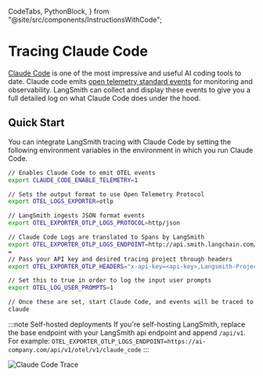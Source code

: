   CodeTabs,
  PythonBlock,
} from "@site/src/components/InstructionsWithCode";

# Tracing Claude Code

[Claude Code](https://docs.anthropic.com/en/docs/claude-code) is one of the most impressive and useful AI coding tools to date.
Claude code emits [open telemetry standard events](https://docs.anthropic.com/en/docs/claude-code/monitoring-usage#events) for monitoring and observability. 
LangSmith can collect and display these events to give you a full detailed log on what Claude Code does under the hood.

## Quick Start

You can integrate LangSmith tracing with Claude Code by setting the following environment variables in the environment in which you run Claude Code.

```bash
// Enables Claude Code to emit OTEL events
export CLAUDE_CODE_ENABLE_TELEMETRY=1

// Sets the output format to use Open Telemetry Protocol
export OTEL_LOGS_EXPORTER=otlp

// LangSmith ingests JSON format events
export OTEL_EXPORTER_OTLP_LOGS_PROTOCOL=http/json

// Claude Code Logs are translated to Spans by LangSmith
export OTEL_EXPORTER_OTLP_LOGS_ENDPOINT=http://api.smith.langchain.com/otel/v1/claude_code
=
// Pass your API key and desired tracing project through headers
export OTEL_EXPORTER_OTLP_HEADERS="x-api-key=<api-key>,Langsmith-Project=<project-name>"

// Set this to true in order to log the input user prompts
export OTEL_LOG_USER_PROMPTS=1 

// Once these are set, start Claude Code, and events will be traced to LangSmith
claude
```

:::note Self-hosted deployments
If you're self-hosting LangSmith, replace the base endpoint with your LangSmith api endpoint and append `/api/v1`. For example: `OTEL_EXPORTER_OTLP_LOGS_ENDPOINT=https://ai-company.com/api/v1/otel/v1/claude_code`
:::


![Claude Code Trace](./static/claude_code_trace.png)
